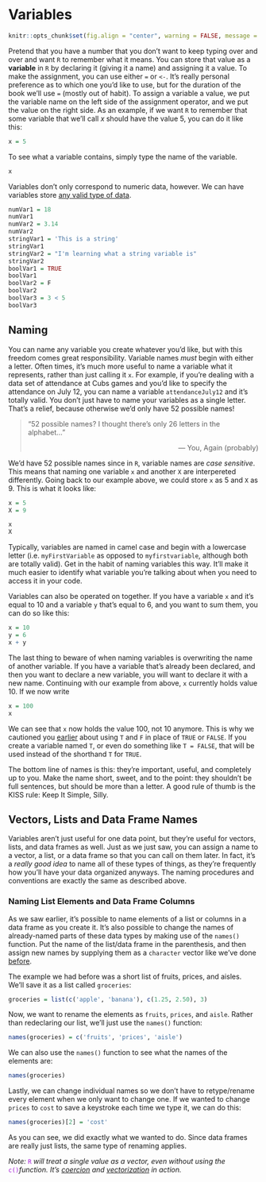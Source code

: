 # Variables

```r
knitr::opts_chunk$set(fig.align = "center", warning = FALSE, message = FALSE, fig.height = 7, fig.width = 12, cache = TRUE)
```

Pretend that you have a number that you don't want to keep typing over and over and want `R` to remember what it means. You can store that value as a <span class = 'vocab'>**variable**</span> in `R` by declaring it (giving it a name) and assigning it a value. To make the assignment, you can use either `=` or `<-`. It's really personal preference as to which one you'd like to use, but for the duration of the book we'll use `=` (mostly out of habit). To assign a variable a value, we put the variable name on the left side of the assignment operator, and we put the value on the right side. As an example, if we want `R` to remember that some variable that we'll call $x$ should have the value 5, you can do it like this:

```r
x = 5
```

To see what a variable contains, simply type the name of the variable.

```r
x
```

Variables don't only correspond to numeric data, however. We can have variables store [any valid type of data](#types).

```r
numVar1 = 18
numVar1
numVar2 = 3.14
numVar2
stringVar1 = 'This is a string'
stringVar1
stringVar2 = "I'm learning what a string variable is"
stringVar2
boolVar1 = TRUE
boolVar1
boolVar2 = F
boolVar2
boolVar3 = 3 < 5
boolVar3
```

## Naming

You can name any variable you create whatever you'd like, but with this freedom comes great responsibility. Variable names *must* begin with either a letter. Often times, it's much more useful to name a variable what it represents, rather than just calling it `x`. For example, if you're dealing with a data set of attendance at Cubs games and you'd like to specify the attendance on July 12, you can name a variable `attendanceJuly12` and it's totally valid. You don't just have to name your variables as a single letter. That's a relief, because otherwise we'd only have 52 possible names!

> "52 possible names? I thought there's only 26 letters in the alphabet..."
>
> <div style = "text-align: right"> --- You, Again (probably) </div>

We'd have 52 possible names since in `R`, variable names are *case sensitive*. This means that naming one variable `x` and another `X` are interpereted differently. Going back to our example above, we could store `x` as 5 and `X` as 9. This is what it looks like:

```r
x = 5
X = 9
```
```r
x
X
```

Typically, variables are named in camel case and begin with a lowercase letter (i.e. `myFirstVariable` as opposed to `myfirstvariable`, although both are totally valid). Get in the habit of naming variables this way. It'll make it much easier to identify what variable you're talking about when you need to access it in your code.

Variables can also be operated on together. If you have a variable `x` and it's equal to 10 and a variable `y` that's equal to 6, and you want to sum them, you can do so like this:

```r
x = 10
y = 6
x + y
```

The last thing to beware of when naming variables is overwriting the name of another variable. If you have a variable that's already been declared, and then you want to declare a new variable, you will want to declare it with a new name. Continuing with our example from above, `x` currently holds value 10. If we now write

```r
x = 100
x
```

We can see that `x` now holds the value 100, not 10 anymore. This is why we cautioned you <a href = 'functions-and-data-types.html#logical'>earlier</a> about using `T` and `F` in place of `TRUE` or `FALSE`. If you create a variable named `T`, or even do something like `T = FALSE`, that will be used instead of the shorthand `T` for `TRUE`.

The bottom line of names is this: they're important, useful, and completely up to you. Make the name short, sweet, and to the point: they shouldn't be full sentences, but should be more than a letter. A good rule of thumb is the KISS rule: Keep It Simple, Silly. 

## Vectors, Lists and Data Frame Names

Variables aren't just useful for one data point, but they're useful for vectors, lists, and data frames as well. Just as we just saw, you can assign a name to a vector, a list, or a data frame so that you can call on them later. In fact, it's a *really good idea* to name all of these types of things, as they're frequently how you'll have your data organized anyways. The naming procedures and conventions are exactly the same as described above.

<a name = 'naming-lists-and-data-frames'></a>

### Naming List Elements and Data Frame Columns {-}

As we saw earlier, it's possible to name elements of a list or columns in a data frame as you create it. It's also possible to change the names of already-named parts of these data types by making use of the `names()` function. Put the name of the list/data frame in the parenthesis, and then assign new names by supplying them as a `character` vector like we've done <a href = 'functions-and-data-types.html#lists'>before</a>.

The example we had before was a short list of fruits, prices, and aisles. We'll save it as a list called `groceries`:

```r
groceries = list(c('apple', 'banana'), c(1.25, 2.50), 3)
```

Now, we want to rename the elements as `fruits`, `prices`, and `aisle`. Rather than redeclaring our list, we'll just use the `names()` function:

```r
names(groceries) = c('fruits', 'prices', 'aisle')
```

We can also use the `names()` function to see what the names of the elements are:

```r
names(groceries)
```

Lastly, we can change individual names so we don't have to retype/rename every element when we only want to change one. If we wanted to change `prices` to `cost` to save a keystroke each time we type it, we can do this:

```r
names(groceries)[2] = 'cost'
```

As you can see, we did exactly what we wanted to do. Since data frames are really just lists, the same type of renaming applies.

<span class = 'note'>*Note: *</span><span style = 'color: #a21bd7'>`R`</span> <span class = 'note'>*will treat a single value as a vector, even without using the *</span><span style = 'color: #a21bd7'>`c()`</span><span class = 'note'>*function. It's <a href = 'functions-and-data-types.html#coercion'>coercion</a> and <a href = 'operators.html#vectorization'>vectorization</a> in action.*</span>